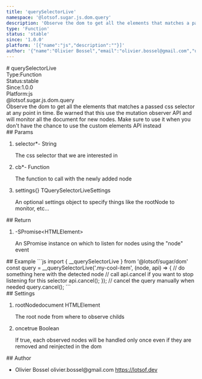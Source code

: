 ```yaml
---
title: 'querySelectorLive'
namespace: '@lotsof.sugar.js.dom.query'
description: 'Observe the dom to get all the elements that matches a passed css selector at any point in time. Be warned that this use the mutation observer API and will monitor all the document for new nodes. Make sure to use it when you don&#39;t have the chance to use the custom elements API instead'
type: 'Function'
status: 'stable'
since: '1.0.0'
platform: '[{"name":"js","description":""}]'
author: '{"name":"Olivier Bossel","email":"olivier.bossel@gmail.com","url":"https://lotsof.dev"}'
---
```

<div class="docmap-mdx">
# querySelectorLive
<div class="_metas">
<div class="_type"><span class="_type-label">Type:</span><span class="_type-value">Function</span></div>
<div class="_status"><span class="_status-label">Status:</span><span class="_status-value -stable">stable</span></div>
<div class="_since"><span class="_since-label">Since:</span><span class="_since-value">1.0.0</span></div>
<div class="_platform"><span class="_platform-label">Platform:</span><span class="_platform-value -js">js</span></div>
</div>
<div class="_namespace">@lotsof.sugar.js.dom.query</div>
<div class="_description typo-lead typo-format">
Observe the dom to get all the elements that matches a passed css selector at any point in time.
Be warned that this use the mutation observer API and will monitor all the document for new nodes. Make sure to use it
when you don&#39;t have the chance to use the custom elements API instead
</div>
<div class="_params">
## Params
<ol class="_list">
<li class="_item">
<span class="_name">selector<span class="_required">*</span></span><span class="_default">-</span> <span class="_type">String</span>
<p class="_description">The css selector that we are interested in</p>
</li>
<li class="_item">
<span class="_name">cb<span class="_required">*</span></span><span class="_default">-</span> <span class="_type">Function</span>
<p class="_description">The function to call with the newly added node</p>
</li>
<li class="_item">
<span class="_name">settings</span><span class="_default">&lcub;&rcub;</span> <span class="_type">TQuerySelectorLiveSettings</span>
<p class="_description">An optional settings object to specify things like the rootNode to monitor&comma; etc&period;&period;&period;</p>
</li>
</ol>
</div>
<div class="_return">
## Return
<ol class="_list">
<li class="_item">
<span class="_default">-</span><span class="_type">SPromise&lt;HTMLElement&gt;</span>
<p class="_description">An SPromise instance on which to listen for nodes using the &quot;node&quot; event</p>
</li>
</ol>
</div>
<div class="_examples">
## Example
```js
import { __querySelectorLive } from '@lotsof/sugar/dom'
const query = __querySelectorLive('.my-cool-item', (node, api) => {
	    // do something here with the detected node
     // call api.cancel if you want to stop listening for this selector
     api.cancel();
});
// cancel the query manually when needed
query.cancel();
```
</div>
<div class="_settings">
## Settings
<ol class="_list">
<li class="_item">
<span class="_name">rootNode</span><span class="_default">document</span> <span class="_type">HTMLElement</span>
<p class="_description">The root node from where to observe childs</p>
</li>
<li class="_item">
<span class="_name">once</span><span class="_default">true</span> <span class="_type">Boolean</span>
<p class="_description">If true, each observed nodes will be handled only once even if they are removed and reinjected in the dom</p>
</li>
</ol>
</div>
<div class="_author">
## Author
<ul class="_list">
<li class="_item">
<span class="_name">Olivier Bossel</span>
<span class="_email">olivier.bossel@gmail.com</span>
<a href="https://lotsof.dev" target="_blank" class="_url">https://lotsof.dev</a>
</li>
</ul>
</div>
</div>